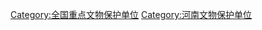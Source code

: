 {{catmore|河南全国重点文物保护单位列表}}

[[Category:全国重点文物保护单位|Category:全国重点文物保护单位]]
[[Category:河南文物保护单位|Category:河南文物保护单位]]